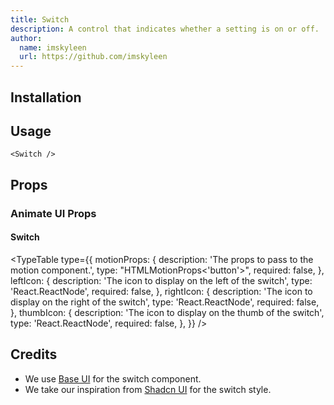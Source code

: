```yaml
---
title: Switch
description: A control that indicates whether a setting is on or off.
author:
  name: imskyleen
  url: https://github.com/imskyleen
---
```


<ComponentPreview name="base-switch-demo" />

## Installation

<ComponentInstallation name="base-switch" />

## Usage

```tsx
<Switch />
```

## Props

<div className="flex flex-row gap-x-3">
  <ExternalLink
    href="https://base-ui.com/react/components/switch"
    text="Docs"
  />
  <ExternalLink
    href="https://base-ui.com/react/components/switch#api-reference"
    text="API Reference"
  />
</div>

### Animate UI Props

#### Switch

<TypeTable
  type={{
    motionProps: {
      description: 'The props to pass to the motion component.',
      type: "HTMLMotionProps<'button'>",
      required: false,
    },
    leftIcon: {
      description: 'The icon to display on the left of the switch',
      type: 'React.ReactNode',
      required: false,
    },
    rightIcon: {
      description: 'The icon to display on the right of the switch',
      type: 'React.ReactNode',
      required: false,
    },
    thumbIcon: {
      description: 'The icon to display on the thumb of the switch',
      type: 'React.ReactNode',
      required: false,
    },
  }}
/>

## Credits

- We use [Base UI](https://base-ui.com/react/components/switch) for the switch component.
- We take our inspiration from [Shadcn UI](https://ui.shadcn.com/docs/components/switch) for the switch style.
